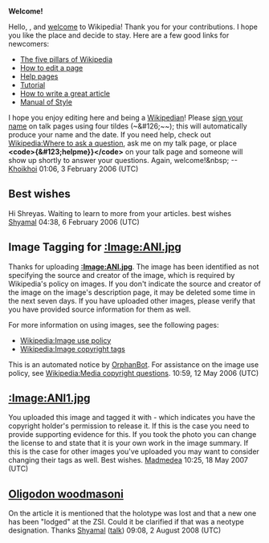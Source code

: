 <article id="3939697" title=User talk:Ceirius>
	<talkpage id="3939697" title="User talk:Ceirius">
'''Welcome!'''

Hello, {{PAGENAME}}, and [[Wikipedia:Welcome, newcomers|welcome]] to Wikipedia! Thank you for your contributions. I hope you like the place and decide to stay. Here are a few good links for newcomers:
*[[Wikipedia:Five pillars|The five pillars of Wikipedia]]
*[[Wikipedia:How to edit a page|How to edit a page]]
*[[Help:Contents|Help pages]]
*[[Wikipedia:Tutorial|Tutorial]]
*[[Wikipedia:How to write a great article|How to write a great article]]
*[[Wikipedia:Manual of Style|Manual of Style]]
I hope you enjoy editing here and being a [[Wikipedia:Wikipedians|Wikipedian]]! Please [[Wikipedia:Sign your posts on talk pages|sign your name]] on talk pages using four tildes (~&amp;#126;~~); this will automatically produce your name and the date. If you need help, check out [[Wikipedia:Where to ask a question]], ask me on my talk page, or place '''&lt;code&gt;{&amp;#123;helpme}}&lt;/code&gt;''' on your talk page and someone will show up shortly to answer your questions. Again, welcome!&amp;nbsp; --[[User:Khoikhoi|Khoikhoi]] 01:06, 3 February 2006 (UTC)

== Best wishes ==

Hi Shreyas. Waiting to learn to more from your articles. best wishes [[User:Shyamal|Shyamal]] 04:38, 6 February 2006 (UTC)
==Image Tagging for [[:Image:ANI.jpg]]==
Thanks for uploading '''[[:Image:ANI.jpg]]'''. The image has been identified as not specifying the source and creator of the image, which is required by Wikipedia's policy on images.  If you don't indicate the source and creator of the image on the image's description page, it may be deleted some time in the next seven days.  If you have uploaded other images, please verify that you have provided source information for them as well.

For more information on using images, see the following pages:
*[[Wikipedia:Image use policy]]
*[[Wikipedia:Image copyright tags]]

This is an automated notice by [[User:OrphanBot|OrphanBot]].  For assistance on the image use policy, see [[Wikipedia:Media copyright questions]]. 10:59, 12 May 2006 (UTC)

==[[:Image:ANI1.jpg]]==
You uploaded this image and tagged it with {{tl|PD-release}} - which indicates you have the copyright holder's permission to release it. If this is the case you need to provide supporting evidence for this. If you took the photo you can change the license to {{tl|PD-self}} and state that it is your own work in the image summary. If this is the case for other images you've uploaded you may want to consider changing their tags as well. Best wishes.  [[User:Madmedea|Madmedea]] 10:25, 18 May 2007 (UTC)
==[[Oligodon woodmasoni]]==
On the article it is mentioned that the holotype was lost and that a new one has been &quot;lodged&quot; at the ZSI. Could it be clarified if that was a neotype designation. Thanks [[User:Shyamal|Shyamal]] ([[User talk:Shyamal|talk]]) 09:08, 2 August 2008 (UTC)
	</talkpage>
</article>